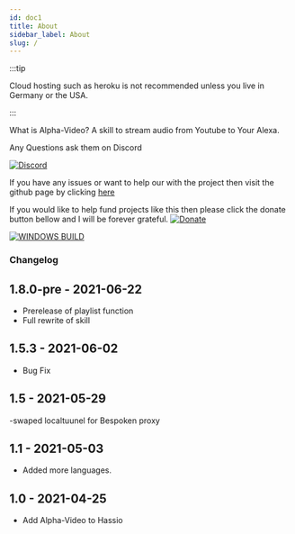 ```yaml
---
id: doc1
title: About
sidebar_label: About
slug: /
---
```




:::tip
 
Cloud hosting such as heroku is not recommended unless you live in Germany or the USA.

:::

What is Alpha-Video? A skill to stream audio from Youtube to Your Alexa.

Any Questions ask them on Discord

[![Discord](https://img.shields.io/discord/735427271267188758)](https://discord.gg/Ye2a4UY)

If you have any issues or want to help our with the project then visit the github page by clicking [here](https://github.com/unofficial-skills/alpha-video)

If you would like to help fund projects like this then please click the donate button bellow and I will be forever grateful.
[![Donate](https://img.shields.io/badge/Donate-PayPal-green.svg)](http://paypal.me/andrewstechyoutube)

[![WINDOWS BUILD](https://github.com/unofficial-skills/alpha-video/actions/workflows/windows.yml/badge.svg)](https://github.com/unofficial-skills/alpha-video/actions/workflows/windows.yml)


### Changelog

## 1.8.0-pre - 2021-06-22
- Prerelease of playlist function
- Full rewrite of skill

## 1.5.3 - 2021-06-02
- Bug Fix

## 1.5 - 2021-05-29
-swaped localtuunel for Bespoken proxy

## 1.1 - 2021-05-03
- Added more languages.

## 1.0 - 2021-04-25
- Add Alpha-Video to Hassio
